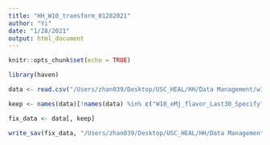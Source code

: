 ```yaml
---
title: "HH_W10_transform_01282021"
author: "Yi"
date: "1/28/2021"
output: html_document
---
```


```r
knitr::opts_chunk$set(echo = TRUE)
```

```r
library(haven)
```

```r
data <- read.csv("/Users/zhan039/Desktop/USC_HEAL/HH/Data Management/w10_01252021/hh_w10_01252021.csv", na.strings = "NA")
```

```r
keep <- names(data)[!names(data) %in% c("W10_eMj_flavor_Last30_Specify", "W10_OtherMjDeliv_Use_Specify", "W10_DEM_Degree_Type_Specify", "W10_DEM_Sexuality_Specify", "W10_Queer_Out_Other_Specify")]

fix_data <- data[, keep]
```


```r

write_sav(fix_data, "/Users/zhan039/Desktop/USC_HEAL/HH/Data Management/w10_01252021/YZ/hh_w10_01252021_rm_specify.sav")
```

